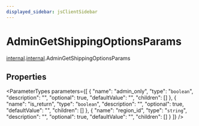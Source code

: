```yaml
---
displayed_sidebar: jsClientSidebar
---
```



# AdminGetShippingOptionsParams

[internal](../../admin_discounts/modules/admin_discounts.internal.mdx).[internal](../modules/admin_discounts.internal.internal.mdx).AdminGetShippingOptionsParams

## Properties

<ParameterTypes parameters={[
  {
    "name": "admin_only",
    "type": "`boolean`",
    "description": "",
    "optional": true,
    "defaultValue": "",
    "children": []
  },
  {
    "name": "is_return",
    "type": "`boolean`",
    "description": "",
    "optional": true,
    "defaultValue": "",
    "children": []
  },
  {
    "name": "region_id",
    "type": "`string`",
    "description": "",
    "optional": true,
    "defaultValue": "",
    "children": []
  }
]} />
